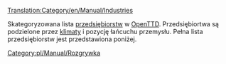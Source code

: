 [[Translation:Category/en/Manual/Industries]]

Skategoryzowana lista [[pl/Manual/Przedsiębiorstwa|przedsiębiorstw]] w [[pl/Manual/Main Page|OpenTTD]].  Przedsiębiortwa są podzielone przez [[pl/Manual/Klimat|klimaty]] i pozycję łańcuchu przemysłu. Pełna lista przedsiębiorstw jest przedstawiona poniżej.

[[Category:pl/Manual/Rozgrywka]]